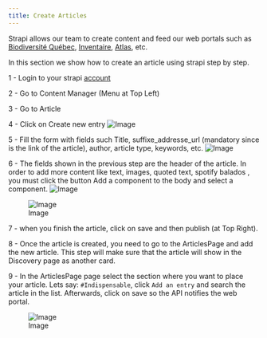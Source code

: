 ```yaml
---
title: Create Articles
---
```


Strapi allows our team to create content and feed our web portals such as [Biodiversité Québec](https://biodiversite-quebec.ca/), [Inventaire](https://biodiversite-quebec.ca/fr/inventaires/), [Atlas](https://biodiversite-quebec.ca/fr/atlas), etc.

In this section we show how to create an article using strapi step by step.

1 - Login to your strapi [account](https://portail.biodiversite-quebec.ca/admin/auth/login)

2 - Go to Content Manager (Menu at Top Left)

3 - Go to Article

4 - Click on Create new entry 
 ![Image](img/img1.png)

5 - Fill the form with fields such Title, suffixe_addresse_url (mandatory since is the link of the article), author, article type, keywords, etc.
![Image](img/fill_header_info.png)

6 - The fields shown in the previous step are the header of the article. In order to add more content like text, images, quoted text, spotify balados , you must click the button Add a component to the body and select a component.
![Image](img/add_component.png)

![Image](img/add_component_1.png)


7 - when you finish the article, click on save and then publish (at Top Right).

8 - Once the article is created, you need to go to the ArticlesPage and add the new article. This step will make sure that the article will show in the Discovery page as another card.

9 - In the ArticlesPage page select the section where you want to place your article. Lets say: `#Indispensable`, 
    click `Add an entry` and search the article in the list. Afterwards, click on save so the API notifies the web portal. 

![Image](img/articles-pages-item.png)




